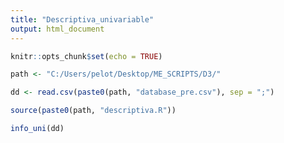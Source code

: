 ```yaml
---
title: "Descriptiva_univariable"
output: html_document
---
```


```r
knitr::opts_chunk$set(echo = TRUE)
```


```r
path <- "C:/Users/pelot/Desktop/ME_SCRIPTS/D3/"

dd <- read.csv(paste0(path, "database_pre.csv"), sep = ";")

source(paste0(path, "descriptiva.R"))
```


```r

info_uni(dd)

```
